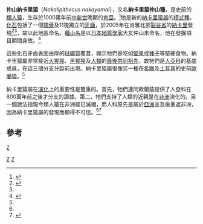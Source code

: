 {{Speciesbox 
| taxon = Nakalipithecus nakayamai
| authority = Kunimatsu ''et al.'', 2007
| fossil_range = 晚[[中新世|中新世]]
}}
'''仲山納卡里猿'''（''Nakalipithecus nakayamai''），又名'''納卡里猿仲山種'''，是史前的[[類人猿|類人猿]]，生存於1000萬年前[[中新世|中新世]]晚期的[[肯亞|肯亞]]。<ref name="reuters">{{Cite web | url=http://africa.reuters.com/world/news/usnT48931.html | title=Experts find jawbone of pre-human great ape in Kenya | author=Katie Nguyen | publisher=Reuters.com | date=13 November 2007 | accessdate=2007-11-15 | deadurl=yes | archiveurl=https://web.archive.org/web/20080207030126/http://africa.reuters.com/world/news/usnT48931.html | archivedate=2008-02-07 }}</ref>牠是新的[[納卡里猿屬|納卡里猿屬]]的[[模式種|模式種]]。[[化石|化石]]包括了一個[[顎骨|顎骨]]及11塊獨立的[[牙齒|牙齒]]，於2005年在肯雅北部[[裂谷省|裂谷省]]的[[納卡里|納卡里]]發現<ref name = description>{{Cite journal en|author=Kunimatsu, Yutaka ''et al.''|year=2007|title=A new Late Miocene great ape from Kenya and its implications for the origins of African great apes and humans|journal=Proceedings of the National Academy of Sciences|volume=104|issue=49|pages=pp.19220–19225|date=December 4, 2007}}</ref><ref name="reuters" />，故以此地區命名。[[種小名|種小名]]是以[[日本|日本]][[地質學家|地質學家]]大友仲山來命名，他在發掘項目期間身故。<ref>{{Cite web|publisher=Daily Nation|url=http://www.nationmedia.com/dailynation/nmgcontententry.asp?category_id=1&newsid=110560|title=Major fossil discovery|date=2007-11-14|accessdate=2007-11-14}}{{dead link|date=2017年11月 |bot=InternetArchiveBot |fix-attempted=yes }}</ref>

這些化石牙齒表面由厚的[[琺瑯質|琺瑯質]]覆蓋，顯示牠們是吃如[[堅果|堅果]]或[[種子|種子]]等堅硬食物。納卡里猿屬非常接近[[大猩猩|大猩猩]]、[[黑猩猩|黑猩猩]]及[[人類|人類]]的[[最後共同祖先|最後共同祖先]]，故牠們是[[人亞科|人亞科]]的基底成員，在這三個分支分裂前出現。納卡里猿屬很像另一種在[[希臘|希臘]]及[[土耳其|土耳其]]的史前[[歐蘭猿|歐蘭猿]]。<ref name = description />

納卡里猿屬在[[演化|演化]]上的重要性是雙重的。首先，牠們連同歐蘭猿提供了人亞科在800萬年前之後才分支的證據。第二，牠們支持了人類的近親是在[[非洲|非洲]]演化的。另一個說法指現今類人猿在非洲經已滅絕，而人科原先是屬於[[亞洲|亞洲]]並及後重返非洲，因為納卡里猿屬的發現而顯得不可信。<ref name=description/><ref name=viegas2007>{{Cite web|author=Viegas, Jennifer|year=2007|url=http://dsc.discovery.com/news/2007/11/12/ape-gorilla-ancestor.html|title=Mama, Is That You? Possible Ape Ancestor Found|publisher=Discovery News|date=2007-NOV-12|accessdate=2007-11-13|archive-date=2012-10-09|archive-url=https://web.archive.org/web/20121009043015/http://dsc.discovery.com/news/2007/11/12/ape-gorilla-ancestor.html|dead-url=no}}</ref>

==參考==
{{Reflist}}
{{簡鼻亞目|Ho.}}
{{已滅絕人科}}
{{Taxonbar}}

[[Category:2007年描述的动物|Z]]
[[category:人亞科|Z]]
[[Category:森林古猿族|Z]]